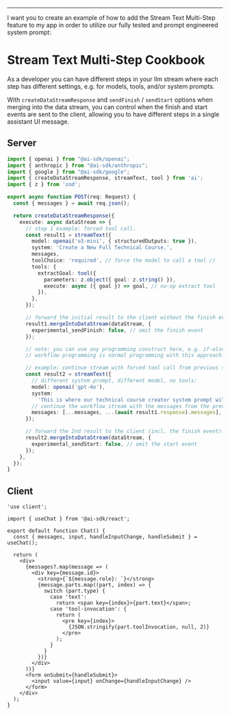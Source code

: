 
---
I want you to create an example of how to add the Stream Text Multi-Step feature to my app in order to utilize our fully tested and prompt engineered system prompt:



# Stream Text Multi-Step Cookbook

As a developer you can have different steps in your llm stream where each step has different settings, e.g. for models, tools, and/or system prompts.

With `createDataStreamResponse` and `sendFinish` / `sendStart` options when merging
into the data stream, you can control when the finish and start events are sent to the client, allowing you to have different steps in a single assistant UI message.

## Server

```typescript filename='app/api/chat/route.ts'
import { openai } from "@ai-sdk/openai";
import { anthropic } from "@ai-sdk/anthropic";
import { google } from "@ai-sdk/google";
import { createDataStreamResponse, streamText, tool } from 'ai';
import { z } from 'zod';

export async function POST(req: Request) {
  const { messages } = await req.json();

  return createDataStreamResponse({
    execute: async dataStream => {
      // step 1 example: forced tool call.  
      const result1 = streamText({
        model: openai('o3-mini', { structuredOutputs: true }),
        system: 'Create a New Full Technical Course.',
        messages,
        toolChoice: 'required', // force the model to call a tool //
        tools: {
          extractGoal: tool({
            parameters: z.object({ goal: z.string() }),
            execute: async ({ goal }) => goal, // no-op extract tool
          }),
        },
      });

      // forward the initial result to the client without the finish event:
      result1.mergeIntoDataStream(dataStream, {
        experimental_sendFinish: false, // omit the finish event
      });

      // note: you can use any programming construct here, e.g. if-else, loops, etc.
      // workflow programming is normal programming with this approach.

      // example: continue stream with forced tool call from previous step
      const result2 = streamText({
        // different system prompt, different model, no tools:
        model: openai('gpt-4o'),
        system:
          'This is where our technical course creator system prompt will go.  Make sure that you follow the instructions in the system prompt to Create a New Full Technical Course',
        // continue the workflow stream with the messages from the previous step:
        messages: [...messages, ...(await result1.response).messages],
      });

      // forward the 2nd result to the client (incl. the finish event):
      result2.mergeIntoDataStream(dataStream, {
        experimental_sendStart: false, // omit the start event
      });
    },
  });
}
```

## Client

```tsx filename="app/page.tsx"
'use client';

import { useChat } from '@ai-sdk/react';

export default function Chat() {
  const { messages, input, handleInputChange, handleSubmit } = useChat();

  return (
    <div>
      {messages?.map(message => (
        <div key={message.id}>
          <strong>{`${message.role}: `}</strong>
          {message.parts.map((part, index) => {
            switch (part.type) {
              case 'text':
                return <span key={index}>{part.text}</span>;
              case 'tool-invocation': {
                return (
                  <pre key={index}>
                    {JSON.stringify(part.toolInvocation, null, 2)}
                  </pre>
                );
              }
            }
          })}
        </div>
      ))}
      <form onSubmit={handleSubmit}>
        <input value={input} onChange={handleInputChange} />
      </form>
    </div>
  );
}
```
